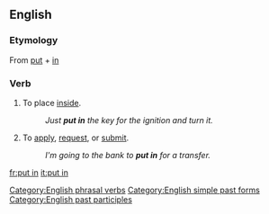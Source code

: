 ==English==

===Etymology===
From [[put]] + [[in]]

===Verb===
{{en-verb|inf=to [[put]] [[in]]|puts in|putting in|put in}}
# {{transitive}} To place [[inside]].
#: ''Just '''put in''' the key for the ignition and turn it.''
# {{intransitive}} To [[apply]], [[request]], or [[submit]].
#: ''I'm going to the bank to '''put in''' for a transfer.''


[[Category:English phrasal verbs]]
[[Category:English simple past forms]]
[[Category:English past participles]]

[[fr:put in]]
[[it:put in]]